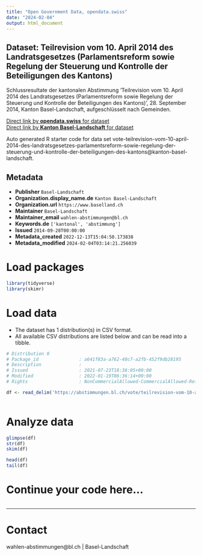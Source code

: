```yaml
---
title: "Open Government Data, opendata.swiss"
date: "2024-02-04"
output: html_document
---
```


## Dataset: Teilrevision vom 10. April 2014 des Landratsgesetzes (Parlamentsreform sowie Regelung der Steuerung und Kontrolle der Beteiligungen des Kantons)

Schlussresultate der kantonalen Abstimmung 'Teilrevision vom 10. April 2014 des Landratsgesetzes (Parlamentsreform sowie Regelung der Steuerung und Kontrolle der Beteiligungen des Kantons)', 28. September 2014, Kanton Basel-Landschaft, aufgeschlüsselt nach Gemeinden.

[Direct link by **opendata.swiss** for dataset](https://opendata.swiss/de/dataset/teilrevision-vom-10-april-2014-des-landratsgesetzes-parlamentsreform-sowie-regelung-der-steueru)<br>
[Direct link by **Kanton Basel-Landschaft** for dataset](https://abstimmungen.bl.ch/vote/teilrevision-vom-10-april-2014-des-landratsgesetzes-parlamentsreform-sowie-regelung-der-steuerung-und-kontrolle-der-beteiligungen-des-kantons/data)

Auto generated R starter code for data set vote-teilrevision-vom-10-april-2014-des-landratsgesetzes-parlamentsreform-sowie-regelung-der-steuerung-und-kontrolle-der-beteiligungen-des-kantons@kanton-basel-landschaft.

## Metadata

- **Publisher** `Basel-Landschaft`
- **Organization.display_name.de** `Kanton Basel-Landschaft`
- **Organization.url** `https://www.baselland.ch`
- **Maintainer** `Basel-Landschaft`
- **Maintainer_email** `wahlen-abstimmungen@bl.ch`
- **Keywords.de** `['kantonal', 'abstimmung']`
- **Issued** `2014-09-28T00:00:00`
- **Metadata_created** `2022-12-13T15:04:50.173838`
- **Metadata_modified** `2024-02-04T03:14:21.256039`


# Load packages

```r

library(tidyverse)
library(skimr)

```

# Load data

-   The dataset has 1 distribution(s) in CSV format.
-   All available CSV distributions are listed below and can be read into a tibble.

```r

# Distribution 0
# Package_id               : a641f83a-a762-40c7-a2fb-452f9db28195
# Description              : 
# Issued                   : 2021-07-23T18:38:05+00:00
# Modified                 : 2022-01-19T06:36:14+00:00
# Rights                   : NonCommercialAllowed-CommercialAllowed-ReferenceRequired

df <- read_delim('https://abstimmungen.bl.ch/vote/teilrevision-vom-10-april-2014-des-landratsgesetzes-parlamentsreform-sowie-regelung-der-steuerung-und-kontrolle-der-beteiligungen-des-kantons/data-csv')



```

# Analyze data

```r

glimpse(df)
str(df)
skim(df)

head(df)
tail(df)

```

# Continue your code here...

```r

```

------------------------------------------------------------------------

# Contact

wahlen-abstimmungen@bl.ch | Basel-Landschaft
